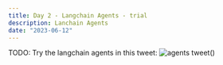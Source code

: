 ```yaml
---
title: Day 2 - Langchain Agents - trial
description: Lanchain Agents
date: "2023-06-12"
---
```



TODO: Try the langchain agents in this tweet: ![agents tweet](https://twitter.com/EdenEmarco177/status/1665797448663457792?s=20)()